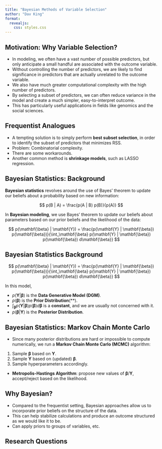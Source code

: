 ```yaml
---
title: "Bayesian Methods of Variable Selection"
author: "Dav King"
format: 
  revealjs:
    css: styles.css
---
```


## Motivation: Why Variable Selection?

-   In modeling, we often have a vast number of possible predictors, but only anticipate a small handful are associated with the outcome variable.
-   Without controlling the number of predictors, we are likely to find significance in predictors that are actually unrelated to the outcome variable.
-   We also have much greater computational complexity with the high number of predictors.
-   By selecting a subset of predictors, we can often reduce variance in the model and create a much simpler, easy-to-interpret outcome.
-   This has particularly useful applications in fields like genomics and the social sciences.

## Frequentist Analogues

-   A tempting solution is to simply perform **best subset selection**, in order to identify the subset of predictors that minimizes RSS.
-   Problem: Combinatorial complexity.
-   There are some workarounds.
-   Another common method is **shrinkage models**, such as LASSO regression.

## Bayesian Statistics: Background

**Bayesian statistics** revolves around the use of Bayes' theorem to update our beliefs about a probability based on new information:

$$
  p(B | A) = \frac{p(A | B) p(B)}{p(A)}
$$

In **Bayesian modeling**, we use Bayes' theorem to update our beliefs about parameters based on our prior beliefs and the likelihood of the data:

$$
  p(\mathbf{\beta} | \mathbf{Y}) = \frac{p(\mathbf{Y} | \mathbf{\beta}) p(\mathbf{\beta})}{\int_\mathbf{\beta} p(\mathbf{Y} | \mathbf{\beta}) p(\mathbf{\beta}) d\mathbf{\beta}}
$$

## Bayesian Statistics Background

$$
  p(\mathbf{\beta} | \mathbf{Y}) = \frac{p(\mathbf{Y} | \mathbf{\beta}) p(\mathbf{\beta})}{\int_\mathbf{\beta} p(\mathbf{Y} | \mathbf{\beta}) p(\mathbf{\beta}) d\mathbf{\beta}}
$$

In this model,

 - $p(\mathbf{Y} | \mathbf{\beta})$ is the **Data Generative Model (DGM)**.
 - $p(\mathbf{\beta})$ is the **Prior Distribution**(**).
 - $\int_\mathbf{\beta} p(\mathbf{Y} | \mathbf{\beta}) p(\mathbf{\beta}) d\mathbf{\beta}$ is a **constant**, and we are usually not concerned with it.
 - $p(\mathbf{\beta} | \mathbf{Y})$ is the **Posterior Distribution**.
 
 
## Bayesian Statistics: Markov Chain Monte Carlo

 - Since many posterior distributions are hard or impossible to compute numerically, we run a **Markov Chain Monte Carlo (MCMC)** algorithm:
  1. Sample $\mathbf{\beta}$ based on $\mathbf{Y}$.
  2. Sample $\mathbf{Y}$ based on (updated) $\mathbf{\beta}$.
  3. Sample hyperparameters accordingly.
 - **Metropolis-Hastings Algorithm**: propose new values of $\mathbf{\beta}/\mathbf{Y}$, accept/reject based on the likelihood.
 
 
## Why Bayesian?

 - Compared to the frequentist setting, Bayesian approaches allow us to incorporate prior beliefs on the structure of the data.
 - This can help stabilize calculations and produce an outcome structured as we would like it to be.
 - Can apply priors to groups of variables, etc.


## Research Questions
